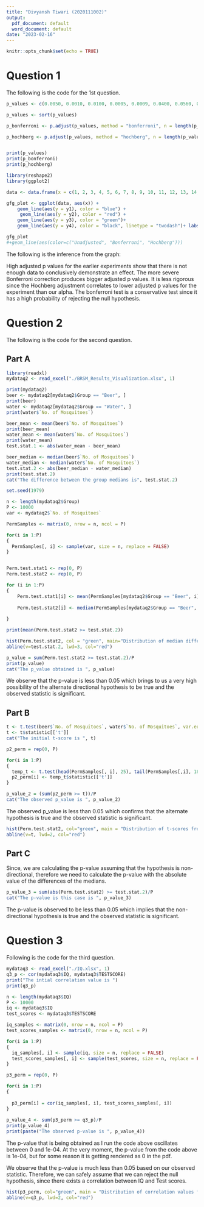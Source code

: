 ```yaml
---
title: "Divyansh Tiwari (2020111002)"
output:
  pdf_document: default
  word_document: default
date: "2023-02-16"
---
```


```r
knitr::opts_chunk$set(echo = TRUE)
```

# Question 1

The following is the code for the 1st question.

```r

p_values <- c(0.0050, 0.0010, 0.0100, 0.0005, 0.0009, 0.0400, 0.0560, 0.0500, 0.0480, 0.0130, 0.0370, 0.0430, 0.0020, 0.0250, 0.1100, 0.0700, 0.0800)

p_values <- sort(p_values)

p_bonferroni <- p.adjust(p_values, method = "bonferroni", n = length(p_values))

p_hochberg <- p.adjust(p_values, method = "hochberg", n = length(p_values))


print(p_values)
print(p_bonferroni)
print(p_hochberg)

```


```r
library(reshape2)
library(ggplot2)

data <- data.frame(x = c(1, 2, 3, 4, 5, 6, 7, 8, 9, 10, 11, 12, 13, 14, 15, 16, 17), y1 = p_values, y2 = p_bonferroni, y3 = p_hochberg, y4 = c(0.0500, 0.0500, 0.0500, 0.0500, 0.0500, 0.0500, 0.0500, 0.0500, 0.0500, 0.0500, 0.0500, 0.0500, 0.0500, 0.0500, 0.0500, 0.0500, 0.0500))

gfg_plot <- ggplot(data, aes(x)) +  
    geom_line(aes(y = y1), color = "blue") +
     geom_line(aes(y = y2), color = "red") +
    geom_line(aes(y = y3), color = "green")+
    geom_line(aes(y = y4), color = "black", linetype = "twodash")+ labs(title="Question 1", x = "sorted outcomes", y = "p-values")

gfg_plot
#+geom_line(aes(color=c("Unadjusted", "Bonferroni", "Hochberg")))


```

The following is the inference from the graph: 

High adjusted p values for the earlier experiments show that there is not enough data to conclusively demonstrate an effect. The more severe Bonferroni correction produces bigger adjusted p values. It is less rigorous since the Hochberg adjustment correlates to lower adjusted p values for the experiment than our alpha. The bonferroni test is a conservative test since it has a high probability of rejecting the null hypothesis.

# Question 2

The following is the code for the second question.

## Part A

```r
library(readxl)
mydataq2 <- read_excel("./BRSM_Results_Visualization.xlsx", 1)

print(mydataq2)
beer <- mydataq2[mydataq2$Group == "Beer", ]
print(beer)
water <- mydataq2[mydataq2$Group == "Water", ]
print(water$`No. of Mosquitoes`)

beer_mean <- mean(beer$`No. of Mosquitoes`)
print(beer_mean)
water_mean <- mean(water$`No. of Mosquitoes`)
print(water_mean)
test.stat.1 <- abs(water_mean - beer_mean)

beer_median <- median(beer$`No. of Mosquitoes`)
water_median <- median(water$`No. of Mosquitoes`)
test.stat.2 <- abs(beer_median - water_median)
print(test.stat.2)
cat("The difference between the group medians is", test.stat.2)

```


```r
set.seed(1979)

n <- length(mydataq2$Group)
P <- 10000
var <- mydataq2$`No. of Mosquitoes`

PermSamples <- matrix(0, nrow = n, ncol = P)

for(i in 1:P)
{
  PermSamples[, i] <- sample(var, size = n, replace = FALSE)
}


Perm.test.stat1 <- rep(0, P)
Perm.test.stat2 <- rep(0, P)

for (i in 1:P)
{
    Perm.test.stat1[i] <- mean(PermSamples[mydataq2$Group == "Beer", i]) - mean(PermSamples[mydataq2$Group == "Water", i])
  
    Perm.test.stat2[i] <- median(PermSamples[mydataq2$Group == "Beer", i]) - median(PermSamples[mydataq2$Group == "Water", i])
  
}

print(mean(Perm.test.stat2 >= test.stat.2))

hist(Perm.test.stat2, col = "green", main="Distribution of median differences from 10k random permutations")
abline(v=test.stat.2, lwd=3, col="red")


```


```r

p_value = sum(Perm.test.stat2 >= test.stat.2)/P
print(p_value)
cat("The p_value obtained is ", p_value)

```

We observe that the p-value is less than 0.05 which brings to us a very high possibility of the alternate directional hypothesis to be true and the observed statistic is significant.

## Part B

```r

t <- t.test(beer$`No. of Mosquitoes`, water$`No. of Mosquitoes`, var.equal = TRUE)
t <- t$statistic[['t']]
cat("The initial t-score is ", t)
```

```r

p2_perm = rep(0, P)

for(i in 1:P)
{
  temp_t <- t.test(head(PermSamples[, i], 25), tail(PermSamples[,i], 18), var.equal = TRUE)
  p2_perm[i] <- temp_t$statistic[['t']]
}

p_value_2 = (sum(p2_perm >= t))/P
cat("The observed p_value is ", p_value_2)

```

The observed p_value is less than 0.05 which confirms that the alternate hypothesis is true and the observed statistic is significant.

```r

hist(Perm.test.stat2, col="green", main = "Distribution of t-scores from 10k random permutations")
abline(v=t, lwd=2, col="red")
```


## Part C

Since, we are calculating the p-value assuming that the hypothesis is non-directional, therefore we need to calculate the p-value with the absolute value of the differences of the medians.

```r

p_value_3 = sum(abs(Perm.test.stat2) >= test.stat.2)/P
cat("The p-value is this case is ", p_value_3)

```

The p-value is observed to be less than 0.05 which implies that the non-directional hypothesis is true and the observed statistic is significant.

# Question 3

Following is the code for the third question.

```r

mydataq3 <- read_excel("./IQ.xlsx", 1)
q3_p <- cor(mydataq3$IQ, mydataq3$TESTSCORE)
print("The intial correlation value is ")
print(q3_p)

n <- length(mydataq3$IQ)
P <- 10000
iq <- mydataq3$IQ
test_scores <- mydataq3$TESTSCORE

iq_samples <- matrix(0, nrow = n, ncol = P)
test_scores_samples <- matrix(0, nrow = n, ncol = P)

for(i in 1:P)
{
  iq_samples[, i] <- sample(iq, size = n, replace = FALSE)
  test_scores_samples[, i] <- sample(test_scores, size = n, replace = FALSE)
}

p3_perm = rep(0, P)

for(i in 1:P)
{
  
  p3_perm[i] = cor(iq_samples[, i], test_scores_samples[, i])
}
 
p_value_4 <- sum(p3_perm >= q3_p)/P
print(p_value_4)
print(paste("The observed p-value is ", p_value_4))

```
The p-value that is being obtained as I run the code above oscillates between 0 and 1e-04. At the very moment, the p-value from the code above is 1e-04, but for some reason it is getting rendered as 0 in the pdf.

We observe that the p-value is much less than 0.05 based on our observed statistic. Therefore, we can safely assume that we can reject the null hypothesis, since there exists a correlation between IQ and Test scores.

```r

hist(p3_perm, col="green", main = "Distribution of correlation values from 10k random permutations", xlim = c(-0.7, 0.7))
abline(v=q3_p, lwd=2, col="red")
```
